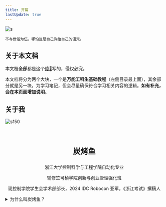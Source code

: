 ```yaml
---
title: 开篇 
lastUpdate: true
---
```


![s](../../assets/special/bg.jpg)

```
不与世俗为伍，哪怕这是自己许给自己的诅咒。
```
## 关于本文档

本文档**全部**都是这个[傻🥚](./#关于我)写的，侵权必究。

本文档将分为两个大块，一个是**万能工科生基础教程**（左侧目录最上面），其余部分就是另一块，为学习笔记，但会尽量确保符合学习相关内容的逻辑。**如有补充，会在本页面增加说明**。

## 关于我

![s150](../../assets/special/redpig.jpg)

<div class="container-icon">
<a href="https://space.bilibili.com/3546706348084176" style="padding: 20px;font-size: 24px;text-decoration: none;" className="iconfont icon-bilibili"></a>
<a href="https://github.com/maindraster" style="padding: 20px;font-size: 24px;text-decoration: none;" className="iconfont icon-github"></a>
<a href="https://www.zhihu.com/people/wen-dao-81-2-70" style="padding: 20px;font-size: 24px;text-decoration: none;" className="iconfont icon-zhihu"></a>
</div>

<center>
<p style="font-size: 24px"><b>炭烤鱼</b></p>

浙江大学控制科学与工程学院自动化专业

辅修竺可桢学院创新与创业管理强化班

现控制学院学生会学术部部长，2024 IDC Robocon 亚军，《浙江考试》撰稿人
</center>

<details>
<summary>为什么叫炭烤鱼？</summary>
浙大控制学院 20 级 21 级一直延续到我们 22 级祖传鱼塘局，我的代号叫**炭烤鱼**。
</details>